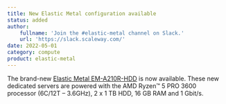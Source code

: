 ```yaml
---
title: New Elastic Metal configuration available
status: added
author:
    fullname: 'Join the #elastic-metal channel on Slack.'
    url: 'https://slack.scaleway.com/'
date: 2022-05-01
category: compute
product: elastic-metal
---
```


The brand-new [Elastic Metal EM-A210R-HDD](https://www.scaleway.com/en/elastic-metal/aluminium/) is now available.
These new dedicated servers are powered with the AMD Ryzen™ 5 PRO 3600 processor (6C/12T &#8211; 3.6GHz), 2 x 1 TB HDD, 16 GB RAM and 1 Gbit/s.